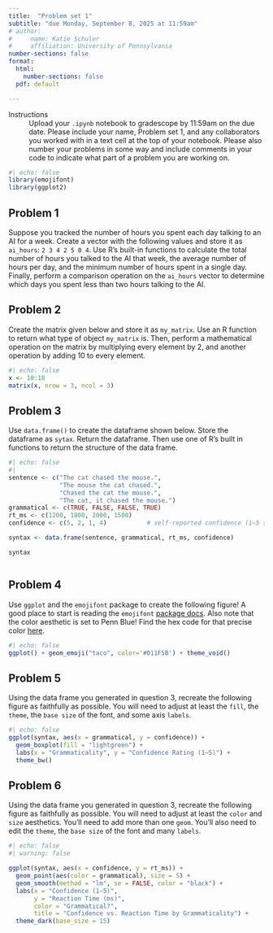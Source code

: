 ```yaml
---
title:  "Problem set 1"
subtitle: "due Monday, September 8, 2025 at 11:59am"
# author: 
#     name: Katie Schuler
#     affiliation: University of Pennsylvania
number-sections: false
format: 
  html: 
    number-sections: false
  pdf: default

---
```


Instructions
: Upload your `.ipynb` notebook to gradescope by 11:59am on the due date. Please include your name, Problem set 1, and any collaborators you worked with in a text cell at the top of your notebook. Please also number your problems in some way and include comments in your code to indicate what part of a problem you are working on.  

```r
#| echo: false
library(emojifont)
library(ggplot2)

```



## Problem 1

Suppose you tracked the number of hours you spent each day talking to an AI for a week. Create a vector with the following values and store it as `ai_hours`: `2 3 4 2 5 0 4`. Use R’s built-in functions to calculate the total number of hours you talked to the AI that week, the average number of hours per day, and the minimum number of hours spent in a single day. Finally, perform a comparison operation on the `ai_hours` vector to determine which days you spent less than two hours talking to the AI.

## Problem 2

Create the matrix given below and store it as `my_matrix`. Use an R function to return what type of object `my_matrix` is. Then, perform a mathematical operation on the matrix by multiplying every element by 2, and another operation by adding 10 to every element.

```r
#| echo: false
x <- 10:18
matrix(x, nrow = 3, ncol = 3)

```


## Problem 3

Use `data.frame()` to create the dataframe shown below. Store the dataframe as `sytax`. Return the dataframe. Then use one of R's built in functions to return the structure of the data frame. 

```r
#| echo: false 
#| 
sentence <- c("The cat chased the mouse.",
              "The mouse the cat chased.",
              "Chased the cat the mouse.",
              "The cat, it chased the mouse.")
grammatical <- c(TRUE, FALSE, FALSE, TRUE)
rt_ms <- c(1200, 1800, 2000, 1500)
confidence <- c(5, 2, 1, 4)           # self-reported confidence (1–5 scale)

syntax <- data.frame(sentence, grammatical, rt_ms, confidence)

syntax



```

## Problem 4

Use `ggplot` and the `emojifont` package to create the following figure! A good place to start is reading the `emojifont` [package docs](https://cran.r-project.org/web/packages/emojifont/vignettes/emojifont.html). Also note that the color aesthetic is set to Penn Blue! Find the hex code for that precise color [here](https://branding.web-resources.upenn.edu/logos-and-branding/elements-penn-logo). 

```r
#| echo: false
ggplot() + geom_emoji("taco", color='#011F5B') + theme_void()

```


## Problem 5

Using the data frame you generated in question 3, recreate the following figure as faithfully as possible. You will need to adjust at least the `fill`, the `theme`, the `base size` of the font, and some axis `labels`.  

```r
#| echo: false
ggplot(syntax, aes(x = grammatical, y = confidence)) +
  geom_boxplot(fill = "lightgreen") +
  labs(x = "Grammaticality", y = "Confidence Rating (1–5)") + 
  theme_bw()
```


## Problem 6 

Using the data frame you generated in question 3, recreate the following figure as faithfully as possible. You will need to adjust at least the `color` and `size` aesthetics. You'll need to add more than one `geom`. You'll also need to edit the `theme`, the `base size` of the font and many `labels`.  

```r
#| echo: false
#| warning: false

ggplot(syntax, aes(x = confidence, y = rt_ms)) +
  geom_point(aes(color = grammatical), size = 5) +
  geom_smooth(method = "lm", se = FALSE, color = "black") +
  labs(x = "Confidence (1–5)", 
       y = "Reaction Time (ms)",
       color = "Grammatical?",
       title = "Confidence vs. Reaction Time by Grammaticality") +
  theme_dark(base_size = 15)

```


